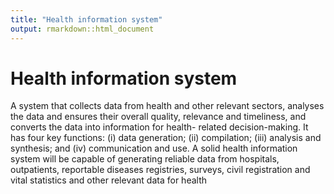 ```yaml
---
title: "Health information system"
output: rmarkdown::html_document
---
```


# Health information system

A system that collects data from health  and other relevant  sectors, analyses the  data and ensures their overall  quality,  relevance and  timeliness, and converts  the data into information for  health- related  decision-making. It has four  key functions: (i) data  generation; (ii)  compilation; (iii) analysis and  synthesis;  and (iv) communication and  use. A solid  health information system will be capable  of generating reliable data from  hospitals,  outpatients, reportable diseases  registries,  surveys, civil registration and vital  statistics and other relevant data for health

